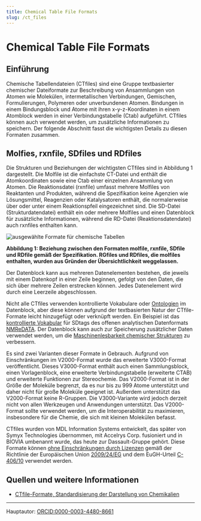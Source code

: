 ```yaml
---
title: Chemical Table File Formats
slug: /ct_files
---
```


# Chemical Table File Formats


## Einführung

Chemische Tabellendateien (CTfiles) sind eine Gruppe textbasierter chemischer Dateiformate zur Beschreibung von Ansammlungen von Atomen wie Molekülen, intermetallischen Verbindungen, Gemischen, Formulierungen, Polymeren oder unverbundenen Atomen. Bindungen in einem Bindungsblock und Atome mit ihren x-y-z-Koordinaten in einem Atomblock werden in einer Verbindungstabelle (Ctab) aufgeführt. CTfiles können auch verwendet werden, um zusätzliche Informationen zu speichern. Der folgende Abschnitt fasst die wichtigsten Details zu diesen Formaten zusammen.

## Molfies, rxnfile, SDfiles und RDfiles

Die Strukturen und Beziehungen der wichtigsten CTfiles sind in Abbildung 1 dargestellt. Die Molfile ist die einfachste CT-Datei und enthält die Atomkoordinaten sowie eine Ctab einer einzelnen Ansammlung von Atomen. Die Reaktionsdatei (rxnfile) umfasst mehrere Molfiles von Reaktanten und Produkten, während die Spezifikation keine Agenzien wie Lösungsmittel, Reagenzien oder Katalysatoren enthält, die normalerweise über oder unter einem Reaktionspfeil eingezeichnet sind. Die SD-Datei (Strukturdatendatei) enthält ein oder mehrere Molfiles und einen Datenblock für zusätzliche Informationen, während die RD-Datei (Reaktionsdatendatei) auch rxnfiles enthalten kann. 

![ausgewählte Formate für chemische Tabellen](/img/topics/TopicsConcepts_CT_file_formats_fig.svg)

**Abbildung 1: Beziehung zwischen den Formaten molfile, rxnfile, SDfile und RDfile gemäß der Spezifikation. RGfiles und RDfiles, die molfiles enthalten, wurden aus Gründen der Übersichtlichkeit weggelassen.**

Der Datenblock kann aus mehreren Datenelementen bestehen, die jeweils mit einem Datenkopf in einer Zeile beginnen, gefolgt von den Daten, die sich über mehrere Zeilen erstrecken können. Jedes Datenelement wird durch eine Leerzeile abgeschlossen.

Nicht alle CTfiles verwenden kontrollierte Vokabulare oder [Ontologien](/docs/ontology) im Datenblock, aber diese können aufgrund der textbasierten Natur der CTfile-Formate leicht hinzugefügt oder verknüpft werden. Ein Beispiel ist das [kontrollierte Vokabular](https://nmredata.org/wiki/NMReDATA_tag_format) für SDtags des offenen analytischen Datenformats [NMReDATA](https://nmredata.org/). Der Datenblock kann auch zur Speicherung zusätzlicher Daten verwendet werden, um die [Maschinenlesbarkeit chemischer Strukturen](/docs/machine-readable_chemical_structures) zu verbessern.

Es sind zwei Varianten dieser Formate in Gebrauch. Aufgrund von Einschränkungen im V2000-Format wurde das erweiterte V3000-Format veröffentlicht. Dieses V3000-Format enthält auch einen Sammlungsblock, einen Vorlagenblock, eine erweiterte Verbindungstabelle (erweiterte CTAB) und erweiterte Funktionen zur Stereochemie. Das V2000-Format ist in der Größe der Moleküle begrenzt, da es nur bis zu 999 Atome unterstützt und daher nicht für große Moleküle geeignet ist. Außerdem unterstützt das V2000-Format keine R-Gruppen. Die V3000-Variante wird jedoch derzeit nicht von allen Werkzeugen und Anwendungen unterstützt. Das V2000-Format sollte verwendet werden, um die Interoperabilität zu maximieren, insbesondere für die Chemie, die sich mit kleinen Molekülen befasst.

CTfiles wurden von MDL Information Systems entwickelt, das später von Symyx Technologies übernommen, mit Accelrys Corp. fusioniert und in BIOVIA umbenannt wurde, das heute zur Dassault-Gruppe gehört. Diese Formate können [ohne Einschränkungen durch Lizenzen](https://www.mll-news.com/eugh-zum-urheberrechtlichen-schutz-von-software/) gemäß der Richtlinie der Europäischen Union [2009/24/EG](http://data.europa.eu/eli/dir/2009/24/oj) und dem EuGH-Urteil [C-406/10](https://eur-lex.europa.eu/LexUriServ/LexUriServ.do?uri=CELEX:62010CJ0406:EN:HTML) verwendet werden.

## Quellen und weitere Informationen

-   [CTfile-Formate, Standardisierung der Darstellung von Chemikalien](https://discover.3ds.com/ctfile-documentation-request-form)

* * *

Hauptautor: [ORCID:0000-0003-4480-8661](https://orcid.org/0000-0003-4480-8661)
